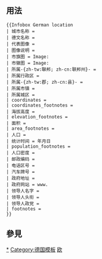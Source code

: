 <includeonly><!-- 在這裡加入模板的保護標識 -->{{Uses Infobox settlement}}</includeonly><noinclude>{{template doc page viewed directly}}</noinclude>
<!-- 在本行下編輯模板說明 -->

== 用法 ==
<pre>
{{Infobox German location
| 城市名称 =
| 德文名称 =
| 代表图像 =
| 图像说明 = 
| 市旗图 = Image:
| 市徽图 = Image:
| 所属-{zh-tw:聯邦; zh-cn:联邦州}- = 
| 所属行政区 = 
| 所属-{zh-tw:郡; zh-cn:县}- = 
| 所属市镇 =
| 所属城区 =
| coordinates = 
| coordinates_footnotes =
| 海拔高度 = 
| elevation_footnotes = 
| 面积 = 
| area_footnotes = 
| 人口 = 
| 统计时间 = 年月日
| population_footnotes = 
| 人口密度 = 
| 邮政编码 = 
| 电话区号 = 
| 汽车牌号 = 
| 政府地址 = 
| 政府网站 = www.
| 领导人名字 = 
| 领导人头衔 = 
| 领导人政党 = 
| footnotes = 
}}</pre>

== 參見 ==

<includeonly>
<!-- 本行下加入模板的分類 -->
[[Category:德国城市|*]]
[[Category:德国模板]]
[[Category:行政区划信息框模板|欧]]
</includeonly>